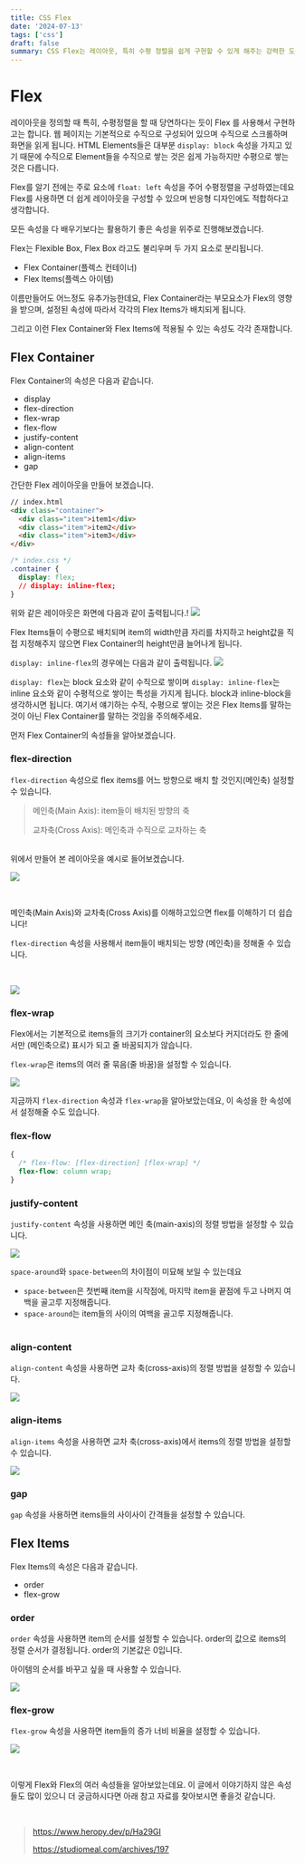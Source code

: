 ```yaml
---
title: CSS Flex
date: '2024-07-13'
tags: ['css']
draft: false
summary: CSS Flex는 레이아웃, 특히 수평 정렬을 쉽게 구현할 수 있게 해주는 강력한 도구입니다. Flex Container와 Flex Items의 다양한 속성을 활용하여 유연하고 반응형 있는 디자인을 만들 수 있습니다.
---
```


# Flex

레이아웃을 정의할 때 특히, 수평정렬을 할 때 당연하다는 듯이 Flex 를 사용해서 구현하고는 합니다. 웹 페이지는 기본적으로 수직으로 구성되어 있으며 수직으로 스크롤하며 화면을 읽게 됩니다. HTML Elements들은 대부분 `display: block` 속성을 가지고 있기 때문에 수직으로 Element들을 수직으로 쌓는 것은 쉽게 가능하지만 수평으로 쌓는 것은 다릅니다.

Flex를 알기 전에는 주로 요소에 `float: left` 속성을 주어 수평정렬을 구성하였는데요 Flex를 사용하면 더 쉽게 레이아웃을 구성할 수 있으며 반응형 디자인에도 적합하다고 생각합니다.

모든 속성을 다 배우기보다는 활용하기 좋은 속성을 위주로 진행해보겠습니다.

Flex는 Flexible Box, Flex Box 라고도 불리우며 두 가지 요소로 분리됩니다.

- Flex Container(플렉스 컨테이너)
- Flex Items(플렉스 아이템)

이름만들어도 어느정도 유추가능한데요, Flex Container라는 부모요소가 Flex의 영향을 받으며, 설정된 속성에 따라서 각각의 Flex Items가 배치되게 됩니다.

그리고 이런 Flex Container와 Flex Items에 적용될 수 있는 속성도 각각 존재합니다.

## Flex Container

Flex Container의 속성은 다음과 같습니다.

- display
- flex-direction
- flex-wrap
- flex-flow
- justify-content
- align-content
- align-items
- gap

간단한 Flex 레이아웃을 만들어 보겠습니다.

```html
// index.html
<div class="container">
  <div class="item">item1</div>
  <div class="item">item2</div>
  <div class="item">item3</div>
</div>
```

```css
/* index.css */
.container {
  display: flex;
  // display: inline-flex;
}
```

위와 같은 레이아웃은 화면에 다음과 같이 출력됩니다.!
![](/static/images/flex.png)

Flex Items들이 수평으로 배치되며 item의 width만큼 자리를 차지하고 height값을 직접 지정해주지 않으면 Flex Container의 height만큼 늘어나게 됩니다.

`display: inline-flex`의 경우에는 다음과 같이 출력됩니다.
![](/static/images/inline-flex.png)

`display: flex`는 block 요소와 같이 수직으로 쌓이며 `display: inline-flex`는 inline 요소와 같이 수평적으로 쌓이는 특성을 가지게 됩니다. block과 inline-block을 생각하시면 됩니다.
여기서 얘기하는 수직, 수평으로 쌓이는 것은 Flex Items를 말하는 것이 아닌 Flex Container를 말하는 것임을 주의해주세요.

먼저 Flex Container의 속성들을 알아보겠습니다.

### flex-direction

`flex-direction` 속성으로 flex items를 어느 방향으로 배치 할 것인지(메인축) 설정할 수 있습니다.

> 메인축(Main Axis): item들이 배치된 방향의 축
>
> 교차축(Cross Axis): 메인축과 수직으로 교차하는 축

<br />
위에서 만들어 본 레이아웃을 예시로 들어보겠습니다.

![](/static/images/axis.png)

<br />

메인축(Main Axis)와 교차축(Cross Axis)를 이해하고있으면 flex를 이해하기 더 쉽습니다!

`flex-direction` 속성을 사용해서 item들이 배치되는 방향 (메인축)을 정해줄 수 있습니다.

<br />

![](/static/images/flex-direction.png)

### flex-wrap

Flex에서는 기본적으로 items들의 크기가 container의 요소보다 커지더라도 한 줄에서만 (메인축으로) 표시가 되고 줄 바꿈되지가 않습니다.

`flex-wrap`은 items의 여러 줄 묶음(줄 바꿈)을 설정할 수 있습니다.

![](/static/images/flex-wrap.png)

지금까지 `flex-direction` 속성과 `flex-wrap`을 알아보았는데요, 이 속성을 한 속성에서 설정해줄 수도 있습니다.

### flex-flow

```css
{
  /* flex-flow: [flex-direction] [flex-wrap] */
  flex-flow: column wrap;
}
```

### justify-content

`justify-content` 속성을 사용하면 메인 축(main-axis)의 정렬 방법을 설정할 수 있습니다.

![](/static/images/justify-content.png)

`space-around`와 `space-between`의 차이점이 미묘해 보일 수 있는데요

- `space-between`은 첫번째 item을 시작점에, 마지막 item을 끝점에 두고 나머지 여백을 골고루 지정해줍니다.
- `space-around`는 item들의 사이의 여백을 골고루 지정해줍니다.
  <br />
  <br />

### align-content

`align-content` 속성을 사용하면 교차 축(cross-axis)의 정렬 방법을 설정할 수 있습니다.

![](/static/images/align-content.png)

### align-items

`align-items` 속성을 사용하면 교차 축(cross-axis)에서 items의 정렬 방법을 설정할 수 있습니다.

![](/static/images/align-items.png)

### gap

`gap` 속성을 사용하면 items들의 사이사이 간격들을 설정할 수 있습니다.

## Flex Items

Flex Items의 속성은 다음과 같습니다.

- order
- flex-grow

### order

`order` 속성을 사용하면 item의 순서를 설정할 수 있습니다. order의 값으로 items의 정렬 순서가 결정됩니다. order의 기본값은 0입니다.

아이템의 순서를 바꾸고 싶을 때 사용할 수 있습니다.

![](/static/images/order.png)

### flex-grow

`flex-grow` 속성을 사용하면 item들의 증가 너비 비율을 설정할 수 있습니다.

![](/static/images/flex-grow.png)

<br />

이렇게 Flex와 Flex의 여러 속성들을 알아보았는데요. 이 글에서 이야기하지 않은 속성들도 많이 있으니 더 궁금하시다면 아래 참고 자료를 찾아보시면 좋을것 같습니다.

<br />

> https://www.heropy.dev/p/Ha29GI
>
> https://studiomeal.com/archives/197
